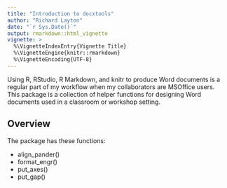 ```yaml
---
title: "Introduction to docxtools"
author: "Richard Layton"
date: "`r Sys.Date()`"
output: rmarkdown::html_vignette
vignette: >
  %\VignetteIndexEntry{Vignette Title}
  %\VignetteEngine{knitr::rmarkdown}
  %\VignetteEncoding{UTF-8}
---
```


Using R, RStudio, R Markdown, and knitr to produce Word documents is a regular part of my workflow when my collaborators are MSOffice users. This package is a collection of helper functions for designing Word documents used in a classroom or workshop setting. 

## Overview

The package has these functions: 

- align_pander() 
- format_engr() 
- put_axes() 
- put_gap() 







